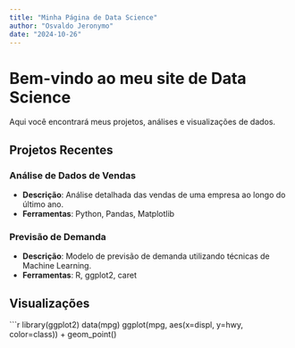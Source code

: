 ---
title: "Minha Página de Data Science"
author: "Osvaldo Jeronymo"
date: "2024-10-26"
---

# Bem-vindo ao meu site de Data Science

Aqui você encontrará meus projetos, análises e visualizações de dados.

## Projetos Recentes

### Análise de Dados de Vendas
- **Descrição**: Análise detalhada das vendas de uma empresa ao longo do último ano.
- **Ferramentas**: Python, Pandas, Matplotlib

### Previsão de Demanda
- **Descrição**: Modelo de previsão de demanda utilizando técnicas de Machine Learning.
- **Ferramentas**: R, ggplot2, caret

## Visualizações

```{r}
library(ggplot2)
data(mpg)
ggplot(mpg, aes(x=displ, y=hwy, color=class)) + geom_point()

